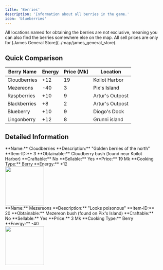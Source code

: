 ```yaml
---
title: 'Berries'
description: 'Information about all berries in the game.'
icon: 'blueberries'
---
```


<Callout type="info">
  All locations named for obtaining the berries are not exclusive, meaning you can also find the berries somewhere else on the map.
</Callout>

<Callout type="warning">
  All sell prices are only for [James General Store](../map/james_general_store).
</Callout>

## Quick Comparison

| Berry Name | Energy | Price (Mk) | Location |
|------------|--------|------------|----------|
| Cloudberries | +12 | 19 | Koilot Harbor |
| Mezereons | -40 | 3 | Pix's Island |
| Raspberries | +10 | 9 | Artur's Outpost |
| Blackberries | +8 | 2 | Artur's Outpost |
| Blueberry | +10 | 9 | Diogo's Dock |
| Lingonberry | +12 | 8 | Grunni island |

## Detailed Information

<AccordionGroup>

<Accordion title="Cloudberries" icon="https://uo.uuvana.com/longvinter/assets/img/T_IconCloudberry%20%281%29.svg" iconType="regular">
  <div className="flex flex-row space-x-4">
    <div>
      **Name:** Cloudberries  
      **Description:** "Golden berries of the north"  
      **Item-ID:** 3  
      **Obtainable:** Cloudberry bush (found near Koilot Harbor)  
      **Craftable:** No  
      **Sellable:** Yes  
      **Price:** 19 Mk  
      **Cooking Type:** Berry  
      **Energy:** +12  
    </div>
    <img height="128" width="128" style={{ borderRadius: '0.5rem' }} src="https://i.imgur.com/XBKcdXZ.png" />
  </div>
</Accordion>

<Accordion title="Mezereons">
  <div className="flex flex-row space-x-4">
    <div>
      **Name:** Mezereons  
      **Description:** "Looks poisonous"  
      **Item-ID:** 20  
      **Obtainable:** Mezereon bush (found on Pix's Island)  
      **Craftable:** No  
      **Sellable:** Yes  
      **Price:** 3 Mk  
      **Cooking Type:** Berry  
      **Energy:** -40  
    </div>
    <img height="128" width="128" style={{ borderRadius: '0.5rem' }} src="https://i.imgur.com/aoSgfg4.png" />
  </div>
</Accordion>

</AccordionGroup>